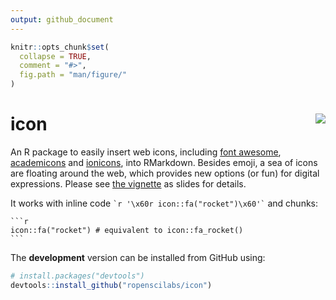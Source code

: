 ```yaml
---
output: github_document
---
```


<!-- README.md is generated from README.Rmd. Please edit that file -->

```r
knitr::opts_chunk$set(
  collapse = TRUE,
  comment = "#>",
  fig.path = "man/figure/"
)
```

# icon <img src="man/figure/logo.png" align="right" />

<!-- [![Travis-CI Build Status](https://travis-ci.org/earowang/icon.svg?branch=master)](https://travis-ci.org/earowang/icon) -->
<!-- [![CRAN_Status_Badge](http://www.r-pkg.org/badges/version/icon)](https://cran.r-project.org/package=icon) -->
<!-- [![Downloads](http://cranlogs.r-pkg.org/badges/icon?color=brightgreen)](https://cran.r-project.org/package=icon) -->

An R package to easily insert web icons, including [font awesome](http://fontawesome.io), [academicons](http://jpswalsh.github.io/academicons/) and [ionicons](http://ionicons.com), into RMarkdown. Besides emoji, a sea of icons are floating around the web, which provides new options (or fun) for digital expressions. Please see [the vignette](http://www.mitchelloharawild.com/icon/) as slides for details.

It works with inline code `` `r '\x60r icon::fa("rocket")\x60'` `` and chunks:

````
```r
icon::fa("rocket") # equivalent to icon::fa_rocket()
```
````

The **development** version can be installed from GitHub using:

```r
# install.packages("devtools")
devtools::install_github("ropenscilabs/icon")
```
